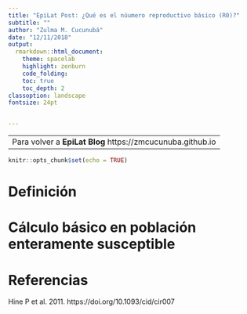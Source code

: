 ```yaml
---
title: "EpiLat Post: ¿Qué es el núumero reproductivo básico (R0)?"
subtitle: ""
author: "Zulma M. Cucunubá"
date: "12/11/2018"
output:
  rmarkdown::html_document:
    theme: spacelab
    highlight: zenburn
    code_folding: 
    toc: true
    toc_depth: 2
classoption: landscape
fontsize: 24pt


---
```


----------------------------------------------------------
Para volver a __EpiLat Blog__ https://zmcucunuba.github.io
----------------------------------------------------------

```r
knitr::opts_chunk$set(echo = TRUE)

```
# Definición 




# Cálculo básico en población enteramente susceptible





# Referencias

Hine P et al. 2011. https://doi.org/10.1093/cid/cir007


